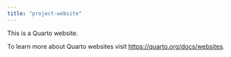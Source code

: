 ```yaml
---
title: "project-website"
---
```


This is a Quarto website.

To learn more about Quarto websites visit <https://quarto.org/docs/websites>.

